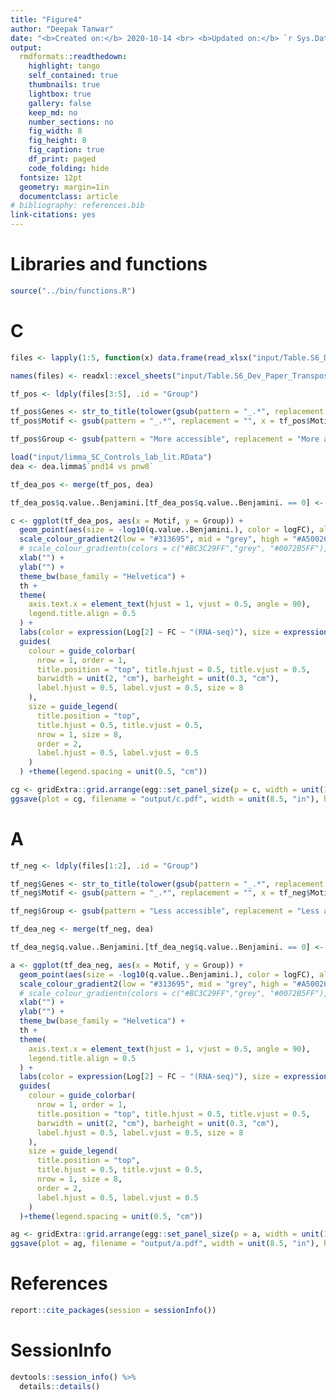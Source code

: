 ```yaml
---
title: "Figure4"
author: "Deepak Tanwar"
date: "<b>Created on:</b> 2020-10-14 <br> <b>Updated on:</b> `r Sys.Date()`"
output:
  rmdformats::readthedown:
    highlight: tango
    self_contained: true
    thumbnails: true
    lightbox: true
    gallery: false
    keep_md: no
    number_sections: no
    fig_width: 8
    fig_height: 8
    fig_caption: true
    df_print: paged
    code_folding: hide
  fontsize: 12pt
  geometry: margin=1in
  documentclass: article
# bibliography: references.bib
link-citations: yes
---
```



# Libraries and functions
```r
source("../bin/functions.R")
```


# C
```r
files <- lapply(1:5, function(x) data.frame(read_xlsx("input/Table.S6_Dev_Paper_Transposable.elements_HOMER.xlsx", sheet = x)[,1:5]))

names(files) <- readxl::excel_sheets("input/Table.S6_Dev_Paper_Transposable.elements_HOMER.xlsx")

tf_pos <- ldply(files[3:5], .id = "Group")

tf_pos$Genes <- str_to_title(tolower(gsub(pattern = "_.*", replacement = "", x = tf_pos$Motif.Name)))
tf_pos$Motif <- gsub(pattern = "_.*", replacement = "", x = tf_pos$Motif.Name)

tf_pos$Group <- gsub(pattern = "More accessible", replacement = "More accessible in adult spg", x = tf_pos$Group)

load("input/limma_SC_Controls_lab_lit.RData")
dea <- dea.limma$`pnd14 vs pnw8`

tf_dea_pos <- merge(tf_pos, dea)

tf_dea_pos$q.value..Benjamini.[tf_dea_pos$q.value..Benjamini. == 0] <- 0.00001

c <- ggplot(tf_dea_pos, aes(x = Motif, y = Group)) +
  geom_point(aes(size = -log10(q.value..Benjamini.), color = logFC), alpha = 0.6) +
  scale_colour_gradient2(low = "#313695", mid = "grey", high = "#A50026", limits = c(floor(min(tf_dea_pos$logFC)), ceiling(max(tf_dea_pos$logFC))), breaks = c(-5, 0, 5)) +
  # scale_colour_gradientn(colors = c("#BC3C29FF","grey", "#0072B5FF"), guide=guide_colorbar(reverse=FALSE))+
  xlab("") +
  ylab("") +
  theme_bw(base_family = "Helvetica") +
  th +
  theme(
    axis.text.x = element_text(hjust = 1, vjust = 0.5, angle = 90),
    legend.title.align = 0.5
  ) +
  labs(color = expression(Log[2] ~ FC ~ "(RNA-seq)"), size = expression(-Log[10] ~ adjusted ~ italic(P) ~ "(Motif enrichment)")) +
  guides(
    colour = guide_colorbar(
      nrow = 1, order = 1,
      title.position = "top", title.hjust = 0.5, title.vjust = 0.5,
      barwidth = unit(2, "cm"), barheight = unit(0.3, "cm"),
      label.hjust = 0.5, label.vjust = 0.5, size = 8
    ),
    size = guide_legend(
      title.position = "top",
      title.hjust = 0.5, title.vjust = 0.5,
      nrow = 1, size = 8,
      order = 2,
      label.hjust = 0.5, label.vjust = 0.5
    )
  ) +theme(legend.spacing = unit(0.5, "cm"))

cg <- gridExtra::grid.arrange(egg::set_panel_size(p = c, width = unit(17.25, "cm"), height = unit(2.5, "cm")))
ggsave(plot = cg, filename = "output/c.pdf", width = unit(8.5, "in"), height = unit(11, "in"), dpi = 320)
```


# A
```r
tf_neg <- ldply(files[1:2], .id = "Group")

tf_neg$Genes <- str_to_title(tolower(gsub(pattern = "_.*", replacement = "", x = tf_neg$Motif.Name)))
tf_neg$Motif <- gsub(pattern = "_.*", replacement = "", x = tf_neg$Motif.Name)

tf_neg$Group <- gsub(pattern = "Less accessible", replacement = "Less accessible in adult spg", x = tf_neg$Group)

tf_dea_neg <- merge(tf_neg, dea)

tf_dea_neg$q.value..Benjamini.[tf_dea_neg$q.value..Benjamini. == 0] <- 0.00001

a <- ggplot(tf_dea_neg, aes(x = Motif, y = Group)) +
  geom_point(aes(size = -log10(q.value..Benjamini.), color = logFC), alpha = 0.6) +
  scale_colour_gradient2(low = "#313695", mid = "grey", high = "#A50026", limits = c(floor(min(tf_dea_neg$logFC)), ceiling(max(tf_dea_neg$logFC))), breaks = c(-5, 0, 5)) +
  # scale_colour_gradientn(colors = c("#BC3C29FF","grey", "#0072B5FF"), guide=guide_colorbar(reverse=FALSE))+
  xlab("") +
  ylab("") +
  theme_bw(base_family = "Helvetica") +
  th +
  theme(
    axis.text.x = element_text(hjust = 1, vjust = 0.5, angle = 90),
    legend.title.align = 0.5
  ) +
  labs(color = expression(Log[2] ~ FC ~ "(RNA-seq)"), size = expression(-Log[10] ~ adjusted ~ italic(P) ~ "(Motif enrichment)")) +
  guides(
    colour = guide_colorbar(
      nrow = 1, order = 1,
      title.position = "top", title.hjust = 0.5, title.vjust = 0.5,
      barwidth = unit(2, "cm"), barheight = unit(0.3, "cm"),
      label.hjust = 0.5, label.vjust = 0.5, size = 8
    ),
    size = guide_legend(
      title.position = "top",
      title.hjust = 0.5, title.vjust = 0.5,
      nrow = 1, size = 8,
      order = 2,
      label.hjust = 0.5, label.vjust = 0.5
    )
  )+theme(legend.spacing = unit(0.5, "cm"))

ag <- gridExtra::grid.arrange(egg::set_panel_size(p = a, width = unit(17.25, "cm"), height = unit(2.5, "cm")))
ggsave(plot = ag, filename = "output/a.pdf", width = unit(8.5, "in"), height = unit(11, "in"), dpi = 320)
```




# References
```r
report::cite_packages(session = sessionInfo())
```

# SessionInfo
```r
devtools::session_info() %>%
  details::details()
```
